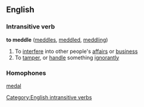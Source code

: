 ==English==

===Intransitive verb===
'''to meddle'''  ([[meddles]], [[meddled]], [[meddling]])
#To [[interfere]] into other people's [[affair]]s or [[business]]
#To [[tamper]], or [[handle]] something [[ignorantly]]

===Homophones===
[[medal]]
[[Category:English intransitive verbs]]